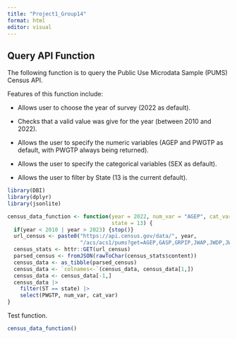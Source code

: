```yaml
---
title: "Project1_Group14"
format: html
editor: visual
---
```


## Query API Function

The following function is to query the Public Use Microdata Sample (PUMS) Census API.

Features of this function include:

-   Allows user to choose the year of survey (2022 as default).

-   Checks that a valid value was give for the year (between 2010 and 2022).

-   Allows the user to specify the numeric variables (AGEP and PWGTP as default, with PWGTP always being returned).

-   Allows the user to specify the categorical variables (SEX as default).

-   Allows the user to filter by State (13 is the current default).

```r
library(DBI)
library(dplyr)
library(jsonlite)

census_data_function <- function(year = 2022, num_var = "AGEP", cat_var = "SEX", 
                                 state = 13) {
  if(year < 2010 | year > 2023) {stop()}
  url_census <- paste0("https://api.census.gov/data/", year, 
                       "/acs/acs1/pums?get=AGEP,GASP,GRPIP,JWAP,JWDP,JWMNP,PWGTP,SEX,FER,HHL,HISPEED,JWTRNS,SCH,SCHL,ST") 
  census_stats <- httr::GET(url_census)
  parsed_census <- fromJSON(rawToChar(census_stats$content))
  census_data <- as_tibble(parsed_census)
  census_data <- `colnames<-`(census_data, census_data[1,])
  census_data <- census_data[-1,]
  census_data |>
    filter(ST == state) |>
    select(PWGTP, num_var, cat_var)
}
```

Test function.

```r
census_data_function()
```
